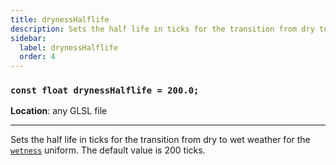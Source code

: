 ```yaml
---
title: drynessHalflife
description: Sets the half life in ticks for the transition from dry to wet weather for the wetness uniform.
sidebar:
  label: drynessHalflife
  order: 4
---
```


### `const float drynessHalflife = 200.0;`

**Location**: any GLSL file

---

Sets the half life in ticks for the transition from dry to wet weather for the [`wetness`](/current/reference/uniforms/world#wetness) uniform. The default value is 200 ticks.